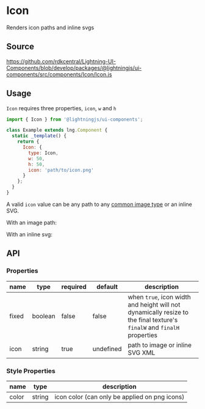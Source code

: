 ﻿<!--
  Copyright 2023 Comcast Cable Communications Management, LLC

  Licensed under the Apache License, Version 2.0 (the "License");
  you may not use this file except in compliance with the License.
  You may obtain a copy of the License at

  http://www.apache.org/licenses/LICENSE-2.0

  Unless required by applicable law or agreed to in writing, software
  distributed under the License is distributed on an "AS IS" BASIS,
  WITHOUT WARRANTIES OR CONDITIONS OF ANY KIND, either express or implied.
  See the License for the specific language governing permissions and
  limitations under the License.

  SPDX-License-Identifier: Apache-2.0
-->


# Icon

Renders icon paths and inline svgs

## Source

https://github.com/rdkcentral/Lightning-UI-Components/blob/develop/packages/@lightningjs/ui-components/src/components/Icon/Icon.js

## Usage

`Icon` requires three properties, `icon`, `w` and `h`

```js
import { Icon } from '@lightningjs/ui-components';

class Example extends lng.Component {
  static _template() {
    return {
      Icon: {
        type: Icon,
        w: 50,
        h: 50,
        icon: 'path/to/icon.png'
      }
    };
  }
}
```

A valid `icon` value can be any path to any [common image type](https://developer.mozilla.org/en-US/docs/Web/Media/Formats/Image_types) or an inline SVG.

With an image path:

<Canvas>
  <Story id="components-icon--png" />
</Canvas>

With an inline svg:

<Canvas>
  <Story id="components-icon--svg" />
</Canvas>

## API

### Properties

| name  | type    | required | default   | description                                                                                                            |
| ----- | ------- | -------- | --------- | ---------------------------------------------------------------------------------------------------------------------- |
| fixed | boolean | false    | false     | when `true`, icon width and height will not dynamically resize to the final texture's `finalW` and `finalH` properties |
| icon  | string  | true     | undefined | path to image or inline SVG XML                                                                                        |

### Style Properties

| name  | type   | description                                   |
| ----- | ------ | --------------------------------------------- |
| color | string | icon color (can only be applied on png icons) |
